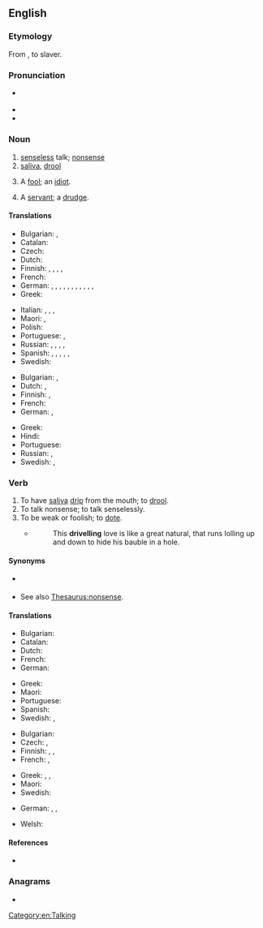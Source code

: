 ==English==

===Etymology===
From {{etyl|ang|en}} {{m|ang|dravelen, drabelen, drevelen, drivelen}}, to slaver.

===Pronunciation===
* {{a|UK}} {{IPA|/dɹɪv.əl/|lang=en}}
* {{audio|en-us-drivel.ogg|Audio (US)|lang=en}}
* {{rhymes|ɪvəl|lang=en}}

===Noun===
{{en-noun|~}}

# [[senseless]] talk; [[nonsense]]
# [[saliva]], [[drool]]
# {{lb|en|obsolete}} A [[fool]]; an [[idiot]].
#: {{rfquotek|Sir Philip Sidney}}
# {{lb|en|obsolete}} A [[servant]]; a [[drudge]].
#: {{rfquotek|Huloet}}

====Translations====
{{trans-top|senseless talk}}
* Bulgarian: {{t+|bg|глупости|p}}, {{t+|bg|безсмислици|p}}
* Catalan: {{t|ca|ximpleries|f-p}}
* Czech: {{t|cs|cancy|m-p}}
* Dutch: {{t+|nl|geneuzel|n}}
* Finnish: {{t|fi|höpinä}}, {{t|fi|höpöpuhe}}, {{t+|fi|höpötys}}, {{t+|fi|pöty}}, {{t+|fi|hölynpöly}}
* French: {{t+|fr|foutaise}}
* German: {{t+|de|Blödsinn|m}}, {{t|de|Faselei|f}}, {{t+|de|Gefasel|n}}, {{t+|de|Gelaber|n}}, {{t|de|Laberei|f}}, {{t+|de|Geschwafel|n}}, {{t|de|Schwafelei|f}}, {{t|de|Gewäsch|n}}, {{t+|de|Geschwätz|n}}, {{t|de|Gesülze|n}}, {{t+|de|Gerede|n}}, {{t+|de|Palaver|n}}
* Greek: {{t+|el|αερολογίες|f|p}}
{{trans-mid}}
* Italian: {{t+|it|sproloquio|m}}, {{t+|it|vaniloquio|m}}, {{t+|it|ciancia|f}}, {{t+|it|corbelleria|f}}
* Maori: {{t|mi|ngutungutuahi}}, {{t|mi|kutukutuahi}}
* Polish: {{t+|pl|bełkot|m}}
* Portuguese: {{t+|pt|besteira|f}}, {{t+|pt|bobagem|f}}
* Russian: {{t+|ru|бессмы́слица|f}}, {{t+|ru|ерунда́|f}}, {{t+|ru|чепуха́|f}}, {{t+|ru|чушь|f}}, {{t+|ru|вздор|m}}
* Spanish: {{t+|es|tonterías|f-p}}, {{t|es|chorradas|f-p}}, {{t+|es|babosadas|f-p}}, {{t|es|leseras|f-p}}, {{t+|es|macanas|f-p}}, {{t+|es|monserga|f}}
* Swedish: {{t+|sv|dravel|n}}
{{trans-bottom}}

{{trans-top|saliva, drool}}
* Bulgarian: {{t+|bg|лиги|p}}, {{t|bg|слюнка|f}}
* Dutch: {{t+|nl|kwijl|n}}, {{t+|nl|speeksel|n}}
* Finnish: {{t+|fi|sylki}}, {{t+|fi|kuola}}
* French: {{t+|fr|bave|f}}
* German: {{t+|de|Geifer|m}}, {{t+|de|Sabber|m}}
{{trans-mid}}
* Greek: {{t+|el|σάλιο|n}}
* Hindi: {{t+|hi|लार|f|tr=lār}}
* Portuguese: {{t+|pt|baba|f}}
* Russian: {{t+|ru|слюна́|f}}, {{t+|ru|слюни|p}}
* Swedish: {{t|sv|drägel|n}}, {{t|sv|dregel|n}}
{{trans-bottom}}

===Verb===
{{en-verb|drivels|driveling|pres_ptc_qual=US|pres_ptc2=drivelling|driveled|past_qual=US|past2=drivelled}}

# To have [[saliva]] [[drip]] from the mouth; to [[drool]].
# To talk nonsense; to talk senselessly.
# To be weak or foolish; to [[dote]].
#* {{RQ:Shakespeare Romeo|II}}
#*: This '''drivelling''' love is like a great natural, that runs lolling up and down to hide his bauble in a hole.
#: {{rfquotek|Dryden}}

====Synonyms====
* {{sense|have saliva drip from the mouth}} {{l|en|drool}}
* {{sense|talk nonsense}} See also [[Thesaurus:nonsense]].

====Translations====
{{trans-top|to have saliva drip from the mouth}}
* Bulgarian: {{t|bg|лигавя се}}
* Catalan: {{t+|ca|bavejar}}
* Dutch: {{t+|nl|kwijlen}}
* French: {{t+|fr|baver}}
* German: {{t+|de|sabbern}}
{{trans-mid}}
* Greek: {{t|el|βγάζω σάλια}}
* Maori: {{t|mi|hāwareware}}
* Portuguese: {{t+|pt|babar}}
* Spanish: {{t+|es|babear}}
* Swedish: {{t+|sv|dregla}}, {{t|sv|drägla}}
{{trans-bottom}}

{{trans-top|to talk nonsense}}
* Bulgarian: {{t|bg|говоря глупости}}
* Czech: {{t|cs|blábolat}}, {{t+|cs|žvanit}}
* Finnish: {{t|fi|höpsiä}}, {{t+|fi|höpöttää}}, {{t|fi|puhua puuta heinää}}
* French: {{t+|fr|radoter}}, {{t+|fr|baragouiner}}
{{trans-mid}}
* Greek: {{t+|el|αερολογώ}}, {{t+|el|σαλιαρίζω}}, {{t|el|λέω ανοησίες}}
* Maori: {{t|mi|ngutungutuahi}}
* Swedish: {{t|sv|dravla}}
{{trans-bottom}}

{{checktrans-top}}
* German: {{t+check|de|faseln}}, {{t+check|de|geifern}}, {{t+check|de|speicheln}}
{{trans-mid}}
* Welsh: {{t+check|cy|glafoeri}}
{{trans-bottom}}

====References====
* {{R:Webster 1913}}

===Anagrams===
* {{anagrams|en|a=deilrv|drevil}}

[[Category:en:Talking]]